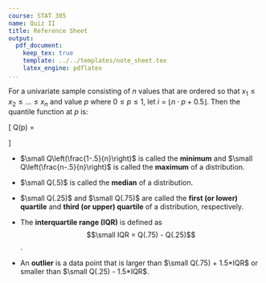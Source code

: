 ```yaml
---
course: STAT 305
name: Quiz II
title: Reference Sheet
output:
  pdf_document:
    keep_tex: true
    template: ../../templates/note_sheet.tex
    latex_engine: pdflatex
...
```


\section{Numeric Summaries}
\begin{tabular}{@{}ll@{}}
        & \\
mean    & $\bar{x} = \frac{1}{n}\sum_{i=1}^n x_i$ \\
        & \\
population variance  & $\sigma^2 = \frac{1}{n}\sum_{i=1}^n \left(x_i - \bar{x} \right)^2$ \\
        & \\
population standard deviation  & $\sigma = \sqrt{\frac{1}{n}\sum_{i=1}^n \left(x_i - \bar{x} \right)^2}$ \\
        & \\
sample variance  & $s^2 = \frac{1}{n-1}\sum_{i=1}^n \left(x_i - \bar{x} \right)^2$ \\
        & \\
sample standard deviation  & $s = \sqrt{\frac{1}{n-1}\sum_{i=1}^n \left(x_i - \bar{x} \right)^2}$ \\
        & \\
\end{tabular}

\vspace{2cm}

\section{Functions}
\vspace{0.3cm}
\textbf{Quantile Function $Q(p)$}
For a univariate sample consisting of $n$ values that are ordered so that $x_1 \le x_2 \le \ldots \le x_n$ and value $p$ where $0 \le p \le 1$, let $i = \lfloor n \cdot p + 0.5 \rfloor$. 
Then the quantile function at $p$ is:

\[
      Q(p) = 
      \begin{cases}
     \small x_i & \small \lfloor n \cdot p + .5 \rfloor = n \cdot p + .5 \\
      \small x_i  +\left( n p - i + .5 \right) \left( x_{i+1} - x_i \right) &\small  \lfloor n \cdot p + .5 \rfloor \ne n \cdot p + .5 \\
      \end{cases}
\]


\textbf{Measures of Central Tendency}

- $\small Q\left(\frac{1-.5}{n}\right)$ is called the **minimum** and $\small Q\left(\frac{n-.5}{n}\right)$ is called the **maximum** of a distribution.


- $\small Q(.5)$ is called the **median** of a distribution. 

- $\small Q(.25)$ and $\small Q(.75)$ are called the **first (or lower) quartile** and **third (or upper) quartile** of a distribution, respectively.

- The **interquartile range (IQR)** is defined as $$\small IQR = Q(.75) - Q(.25)$$.

- An **outlier** is a data point that is larger than $\small Q(.75) + 1.5*IQR$ or smaller than $\small Q(.25) - 1.5*IQR$.

